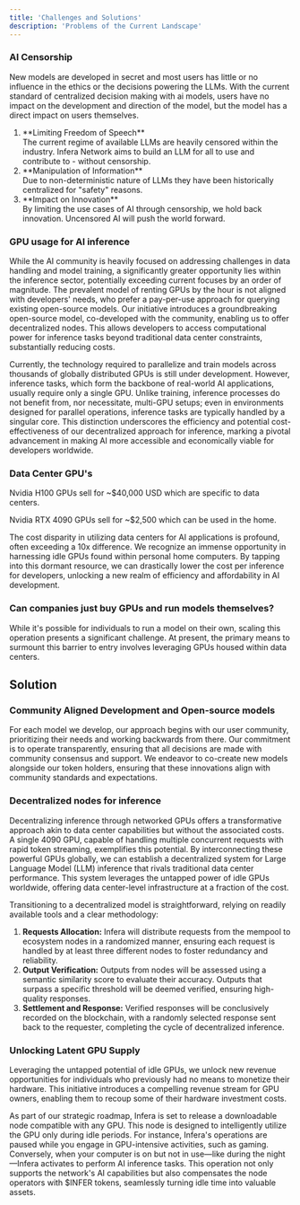 ```yaml
---
title: 'Challenges and Solutions'
description: 'Problems of the Current Landscape'
---
```


### AI Censorship

New models are developed in secret and most users has little or no influence in the ethics or the decisions powering the LLMs. With the current standard of centralized decision making with ai models, users have no impact on the development and direction of the model, but the model has a direct impact on users themselves.


<ol>
    <li>**Limiting Freedom of Speech**</li>
    The current regime of available LLMs are heavily censored within the industry. Infera Network aims to build an LLM
    for all to use and contribute to - without censorship.
    <li>**Manipulation of Information**</li>
    Due to non-deterministic nature of LLMs they have been historically centralized for "safety" reasons.
    <li>**Impact on Innovation**</li>
    By limiting the use cases of AI through censorship, we hold back innovation. Uncensored AI will push the world
    forward.
</ol>

### GPU usage for AI inference
While the AI community is heavily focused on addressing challenges in data handling and model training, a significantly greater opportunity lies within the inference sector, potentially exceeding current focuses by an order of magnitude. The prevalent model of renting GPUs by the hour is not aligned with developers' needs, who prefer a pay-per-use approach for querying existing open-source models. Our initiative introduces a groundbreaking open-source model, co-developed with the community, enabling us to offer decentralized nodes. This allows developers to access computational power for inference tasks beyond traditional data center constraints, substantially reducing costs.

Currently, the technology required to parallelize and train models across thousands of globally distributed GPUs is still under development. However, inference tasks, which form the backbone of real-world AI applications, usually require only a single GPU. Unlike training, inference processes do not benefit from, nor necessitate, multi-GPU setups; even in environments designed for parallel operations, inference tasks are typically handled by a singular core. This distinction underscores the efficiency and potential cost-effectiveness of our decentralized approach for inference, marking a pivotal advancement in making AI more accessible and economically viable for developers worldwide.

### Data Center GPU's
Nvidia H100 GPUs sell for ~$40,000 USD which are specific to data centers.

Nvidia RTX 4090 GPUs sell for ~$2,500 which can be used in the home.

The cost disparity in utilizing data centers for AI applications is profound, often exceeding a 10x difference. We recognize an immense opportunity in harnessing idle GPUs found within personal home computers. By tapping into this dormant resource, we can drastically lower the cost per inference for developers, unlocking a new realm of efficiency and affordability in AI development.

### Can companies just buy GPUs and run models themselves?
While it's possible for individuals to run a model on their own, scaling this operation presents a significant challenge. At present, the primary means to surmount this barrier to entry involves leveraging GPUs housed within data centers.


## Solution
### Community Aligned Development and Open-source models
For each model we develop, our approach begins with our user community, prioritizing their needs and working backwards from there. Our commitment is to operate transparently, ensuring that all decisions are made with community consensus and support. We endeavor to co-create new models alongside our token holders, ensuring that these innovations align with community standards and expectations.

### Decentralized nodes for inference
Decentralizing inference through networked GPUs offers a transformative approach akin to data center capabilities but without the associated costs. A single 4090 GPU, capable of handling multiple concurrent requests with rapid token streaming, exemplifies this potential. By interconnecting these powerful GPUs globally, we can establish a decentralized system for Large Language Model (LLM) inference that rivals traditional data center performance. This system leverages the untapped power of idle GPUs worldwide, offering data center-level infrastructure at a fraction of the cost.

Transitioning to a decentralized model is straightforward, relying on readily available tools and a clear methodology:
1. **Requests Allocation:**
Infera will distribute requests from the mempool to ecosystem nodes in a randomized manner, ensuring each request is
handled by at least three different nodes to foster redundancy and reliability.
2. **Output Verification:**
Outputs from nodes will be assessed using a semantic similarity score to evaluate their accuracy. Outputs that
surpass a specific threshold will be deemed verified, ensuring high-quality responses.
3. **Settlement and Response:**
Verified responses will be conclusively recorded on the blockchain, with a randomly selected response sent back to
the requester, completing the cycle of decentralized inference.

### Unlocking Latent GPU Supply
Leveraging the untapped potential of idle GPUs, we unlock new revenue opportunities for individuals who previously had no means to monetize their hardware. This initiative introduces a compelling revenue stream for GPU owners, enabling them to recoup some of their hardware investment costs.

As part of our strategic roadmap, Infera is set to release a downloadable node compatible with any GPU. This node is designed to intelligently utilize the GPU only during idle periods. For instance, Infera's operations are paused while you engage in GPU-intensive activities, such as gaming. Conversely, when your computer is on but not in use—like during the night—Infera activates to perform AI inference tasks. This operation not only supports the network's AI capabilities but also compensates the node operators with $INFER tokens, seamlessly turning idle time into valuable assets.